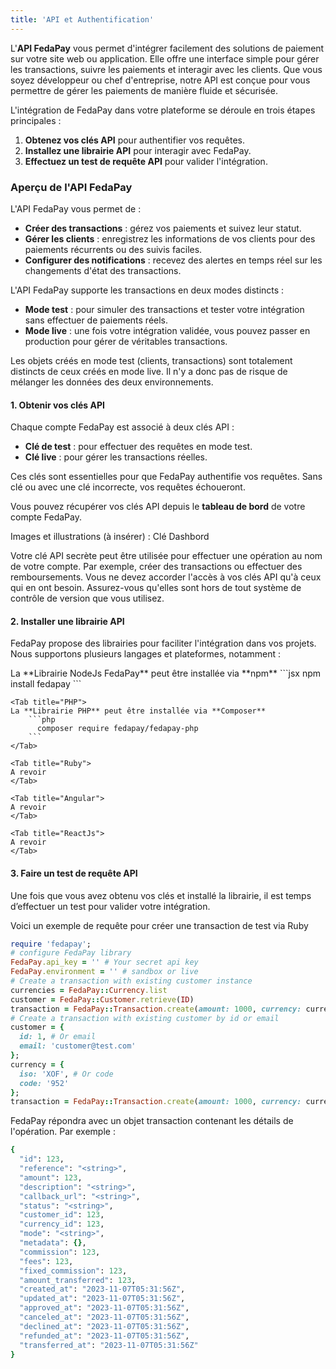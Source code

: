 ```yaml
---
title: 'API et Authentification'
---
```


L'**API FedaPay** vous permet d'intégrer facilement des solutions de paiement sur votre site web ou application. Elle offre une interface simple pour gérer les transactions, suivre les paiements et interagir avec les clients. Que vous soyez développeur ou chef d'entreprise, notre API est conçue pour vous permettre de gérer les paiements de manière fluide et sécurisée.

L'intégration de FedaPay dans votre plateforme se déroule en trois étapes principales :

1. **Obtenez vos clés API** pour authentifier vos requêtes.
2. **Installez une librairie API** pour interagir avec FedaPay.
3. **Effectuez un test de requête API** pour valider l'intégration.

### Aperçu de l'API FedaPay

L'API FedaPay vous permet de :
- **Créer des transactions** : gérez vos paiements et suivez leur statut.
- **Gérer les clients** : enregistrez les informations de vos clients pour des paiements récurrents ou des suivis faciles.
- **Configurer des notifications** : recevez des alertes en temps réel sur les changements d'état des transactions.

L'API FedaPay supporte les transactions en deux modes distincts :

- **Mode test** : pour simuler des transactions et tester votre intégration sans effectuer de paiements réels.
- **Mode live** : une fois votre intégration validée, vous pouvez passer en production pour gérer de véritables transactions.

Les objets créés en mode test (clients, transactions) sont totalement distincts de ceux créés en mode live. Il n'y a donc pas de risque de mélanger les données des deux environnements.

#### 1. Obtenir vos clés API 

Chaque compte FedaPay est associé à deux clés API :
- **Clé de test** : pour effectuer des requêtes en mode test.
- **Clé live** : pour gérer les transactions réelles.

Ces clés sont essentielles pour que FedaPay authentifie vos requêtes. Sans clé ou avec une clé incorrecte, vos requêtes échoueront.

Vous pouvez récupérer vos clés API depuis le **tableau de bord** de votre compte FedaPay.

<Info>Images et illustrations (à insérer) : Clé Dashbord</Info>

<Note>Votre clé API secrète peut être utilisée pour effectuer une opération au nom de votre compte. Par exemple, créer des transactions ou effectuer des remboursements. Vous ne devez accorder l'accès à vos clés API qu'à ceux qui en ont besoin. Assurez-vous qu'elles sont hors de tout système de contrôle de version que vous utilisez.</Note>

#### 2. Installer une librairie API

FedaPay propose des librairies pour faciliter l'intégration dans vos projets. Nous supportons plusieurs langages et plateformes, notamment :

<Tabs>
    <Tab title="Node.js">
    La **Librairie NodeJs FedaPay** peut être installée via **npm**
        ```jsx
        npm install fedapay
        ```
    </Tab>

    <Tab title="PHP">
    La **Librairie PHP** peut être installée via **Composer**
        ```php
          composer require fedapay/fedapay-php
        ```
    </Tab>

    <Tab title="Ruby">
    A revoir
    </Tab>

    <Tab title="Angular">
    A revoir
    </Tab>

    <Tab title="ReactJs">
    A revoir
    </Tab>
</Tabs>

#### 3. Faire un test de requête API

Une fois que vous avez obtenu vos clés et installé la librairie, il est temps d’effectuer un test pour valider votre intégration.

Voici un exemple de requête pour créer une transaction de test via Ruby

```ruby
require 'fedapay';
# configure FedaPay library
FedaPay.api_key = '' # Your secret api key
FedaPay.environment = '' # sandbox or live
# Create a transaction with existing customer instance
currencies = FedaPay::Currency.list
customer = FedaPay::Customer.retrieve(ID)
transaction = FedaPay::Transaction.create(amount: 1000, currency: currencies.first.to_hash, customer: customer.to_hash, description: '');
# Create a transaction with existing customer by id or email
customer = {
  id: 1, # Or email
  email: 'customer@test.com'
};
currency = {
  iso: 'XOF', # Or code
  code: '952'
};
transaction = FedaPay::Transaction.create(amount: 1000, currency: currency, customer: customer, description: '');
```

FedaPay répondra avec un objet transaction contenant les détails de l'opération. Par exemple :

```ruby
{
  "id": 123,
  "reference": "<string>",
  "amount": 123,
  "description": "<string>",
  "callback_url": "<string>",
  "status": "<string>",
  "customer_id": 123,
  "currency_id": 123,
  "mode": "<string>",
  "metadata": {},
  "commission": 123,
  "fees": 123,
  "fixed_commission": 123,
  "amount_transferred": 123,
  "created_at": "2023-11-07T05:31:56Z",
  "updated_at": "2023-11-07T05:31:56Z",
  "approved_at": "2023-11-07T05:31:56Z",
  "canceled_at": "2023-11-07T05:31:56Z",
  "declined_at": "2023-11-07T05:31:56Z",
  "refunded_at": "2023-11-07T05:31:56Z",
  "transferred_at": "2023-11-07T05:31:56Z"
}
```